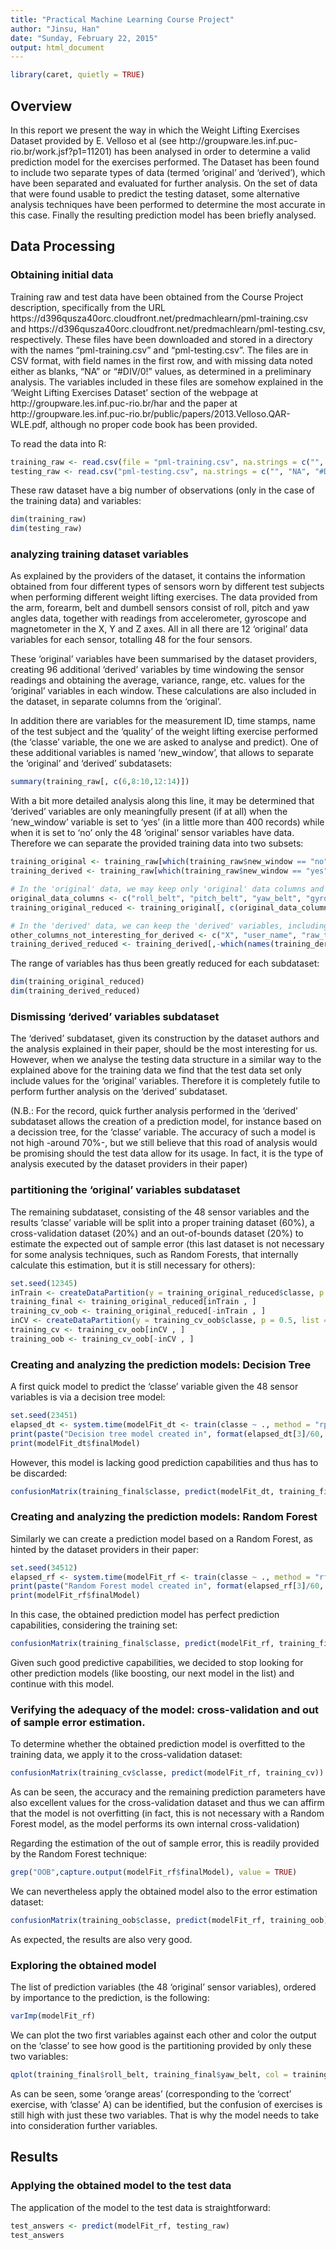 ```yaml
---
title: "Practical Machine Learning Course Project"
author: "Jinsu, Han"
date: "Sunday, February 22, 2015"
output: html_document
---
```


```r
library(caret, quietly = TRUE)
```

## Overview
In this report we present the way in which the Weight Lifting Exercises Dataset provided by E. Velloso et al (see http://groupware.les.inf.puc-rio.br/work.jsf?p1=11201) has been analysed in order to determine a valid prediction model for the exercises performed. The Dataset has been found to include two separate types of data (termed 'original' and 'derived'), which have been separated and evaluated for further analysis. On the set of data that were found usable to predict the testing dataset, some alternative analysis techniques have been performed to determine the most accurate in this case. Finally the resulting prediction model has been briefly analysed.

## Data Processing
### Obtaining initial data
Training raw and test data have been obtained from the Course Project description, specifically from the URL https://d396qusza40orc.cloudfront.net/predmachlearn/pml-training.csv and https://d396qusza40orc.cloudfront.net/predmachlearn/pml-testing.csv, respectively. These files have been downloaded and stored in a directory with the names "pml-training.csv" and "pml-testing.csv". The files are in CSV format, with field names in the first row, and with missing data noted either as blanks, "NA" or "#DIV/0!" values, as determined in a preliminary analysis. The variables included in these files are somehow explained in the 'Weight Lifting Exercises Dataset' section of the webpage at http://groupware.les.inf.puc-rio.br/har and the paper at http://groupware.les.inf.puc-rio.br/public/papers/2013.Velloso.QAR-WLE.pdf, although no proper code book has been provided.

To read the data into R:
```r
training_raw <- read.csv(file = "pml-training.csv", na.strings = c("", "NA", "#DIV/0!"))
testing_raw <- read.csv("pml-testing.csv", na.strings = c("", "NA", "#DIV/0!"))
```
These raw dataset have a big number of observations (only in the case of the training data) and variables:
```r
dim(training_raw)
dim(testing_raw)
```
### analyzing training dataset variables

As explained by the providers of the dataset, it contains the information obtained from four different types of sensors worn by different test subjects when performing different weight lifting exercises. The data provided from the arm, forearm, belt and dumbell sensors consist of roll, pitch and yaw angles data, together with readings from accelerometer, gyroscope and magnetometer in the X, Y and Z axes. All in all there are 12 'original' data variables for each sensor, totalling 48 for the four sensors.

These 'original' variables have been summarised by the dataset providers, creating 96 additional 'derived' variables by time windowing the sensor readings and obtaining the average, variance, range, etc. values for the 'original' variables in each window. These calculations are also included in the dataset, in separate columns from the 'original'.

In addition there are variables for the measurement ID, time stamps, name of the test subject and the 'quality' of the weight lifting exercise performed (the 'classe' variable, the one we are asked to analyse and predict). One of these additional variables is named 'new_window', that allows to separate the 'original' and 'derived' subdatasets:

```r
summary(training_raw[, c(6,8:10,12:14)])
```
With a bit more detailed analysis along this line, it may be determined that 'derived' variables are only meaningfully present (if at all) when the 'new_window' variable is set to 'yes' (in a little more than 400 records) while when it is set to 'no' only the 48 'original' sensor variables have data. Therefore we can separate the provided training data into two subsets:
```r
training_original <- training_raw[which(training_raw$new_window == "no"),]
training_derived <- training_raw[which(training_raw$new_window == "yes"),]

# In the 'original' data, we may keep only 'original' data columns and the 'classe' variable:
original_data_columns <- c("roll_belt", "pitch_belt", "yaw_belt", "gyros_belt_x", "gyros_belt_y", "gyros_belt_z", "accel_belt_x", "accel_belt_y", "accel_belt_z", "magnet_belt_x", "magnet_belt_y", "magnet_belt_z", "roll_arm", "pitch_arm", "yaw_arm", "gyros_arm_x", "gyros_arm_y", "gyros_arm_z", "accel_arm_x", "accel_arm_y", "accel_arm_z", "magnet_arm_x", "magnet_arm_y", "magnet_arm_z", "roll_dumbbell", "pitch_dumbbell", "yaw_dumbbell", "gyros_dumbbell_x", "gyros_dumbbell_y", "gyros_dumbbell_z", "accel_dumbbell_x", "accel_dumbbell_y", "accel_dumbbell_z", "magnet_dumbbell_x", "magnet_dumbbell_y", "magnet_dumbbell_z", "roll_forearm", "pitch_forearm", "yaw_forearm", "gyros_forearm_x", "gyros_forearm_y", "gyros_forearm_z", "accel_forearm_x", "accel_forearm_y", "accel_forearm_z", "magnet_forearm_x", "magnet_forearm_y", "magnet_forearm_z")
training_original_reduced <- training_original[, c(original_data_columns, "classe")]

# In the 'derived' data, we can keep the 'derived' variables, including 'classe' as well:
other_columns_not_interesting_for_derived <- c("X", "user_name", "raw_timestamp_part_1", "raw_timestamp_part_2", "cvtd_timestamp", "new_window", "num_window")
training_derived_reduced <- training_derived[,-which(names(training_derived) %in% c(original_data_columns, other_columns_not_interesting_for_derived))]
```
The range of variables has thus been greatly reduced for each subdataset:
```r
dim(training_original_reduced)
dim(training_derived_reduced)
```

### Dismissing 'derived' variables subdataset
The 'derived' subdataset, given its construction by the dataset authors and the analysis explained in their paper, should be the most interesting for us. However, when we analyse the testing data structure in a similar way to the explained above for the training data we find that the test data set only include values for the 'original' variables. Therefore it is completely futile to perform further analysis on the 'derived' subdataset.

(N.B.: For the record, quick further analysis performed in the 'derived' subdataset allows the creation of a prediction model, for instance based on a decission tree, for the 'classe' variable. The accuracy of such a model is not high -around 70%-, but we still believe that this road of analysis would be promising should the test data allow for its usage. In fact, it is the type of analysis executed by the dataset providers in their paper)

### partitioning the 'original' variables subdataset

The remaining subdataset, consisting of the 48 sensor variables and the results 'classe' variable will be split into a proper training dataset (60%), a cross-validation dataset (20%) and an out-of-bounds dataset (20%) to estimate the expected out of sample error (this last dataset is not necessary for some analysis techniques, such as Random Forests, that internally calculate this estimation, but it is still necessary for others):

```r
set.seed(12345)
inTrain <- createDataPartition(y = training_original_reduced$classe, p = 0.6, list = FALSE)
training_final <- training_original_reduced[inTrain , ]
training_cv_oob <- training_original_reduced[-inTrain , ]
inCV <- createDataPartition(y = training_cv_oob$classe, p = 0.5, list = FALSE)
training_cv <- training_cv_oob[inCV , ]
training_oob <- training_cv_oob[-inCV , ]
```

### Creating and analyzing the prediction models: Decision Tree

A first quick model to predict the 'classe' variable given the 48 sensor variables is via a decision tree model:
```r
set.seed(23451)
elapsed_dt <- system.time(modelFit_dt <- train(classe ~ ., method = "rpart", data = training_final))
print(paste("Decision tree model created in", format(elapsed_dt[3]/60, digits = 4), "minutes"))
print(modelFit_dt$finalModel)
```

However, this model is lacking good prediction capabilities and thus has to be discarded:
```r
confusionMatrix(training_final$classe, predict(modelFit_dt, training_final))
```

### Creating and analyzing the prediction models: Random Forest

Similarly we can create a prediction model based on a Random Forest, as hinted by the dataset providers in their paper:
```r
set.seed(34512)
elapsed_rf <- system.time(modelFit_rf <- train(classe ~ ., method = "rf", data = training_final))
print(paste("Random Forest model created in", format(elapsed_rf[3]/60, digits = 4), "minutes"))
print(modelFit_rf$finalModel)
```
In this case, the obtained prediction model has perfect prediction capabilities, considering the training set:
```r
confusionMatrix(training_final$classe, predict(modelFit_rf, training_final))
```
Given such good predictive capabilities, we decided to stop looking for other prediction models (like boosting, our next model in the list) and continue with this model.

### Verifying the adequacy of the model: cross-validation and out of sample error estimation.
To determine whether the obtained prediction model is overfitted to the training data, we apply it to the cross-validation dataset:
```r
confusionMatrix(training_cv$classe, predict(modelFit_rf, training_cv))
```
As can be seen, the accuracy and the remaining prediction parameters have also excellent values for the cross-validation dataset and thus we can affirm that the model is not overfitting (in fact, this is not necessary with a Random Forest model, as the model performs its own internal cross-validation)

Regarding the estimation of the out of sample error, this is readily provided by the Random Forest technique:
```r
grep("OOB",capture.output(modelFit_rf$finalModel), value = TRUE)
```
We can nevertheless apply the obtained model also to the error estimation dataset:
```r
confusionMatrix(training_oob$classe, predict(modelFit_rf, training_oob))
```
As expected, the results are also very good.

### Exploring the obtained model

The list of prediction variables (the 48 'original' sensor variables), ordered by importance to the prediction, is the following:
```r
varImp(modelFit_rf)
```

We can plot the two first variables against each other and color the output on the 'classe' to see how good is the partitioning provided by only these two variables:

```r
qplot(training_final$roll_belt, training_final$yaw_belt, col = training_final$classe)
```

As can be seen, some 'orange areas' (corresponding to the 'correct' exercise, with 'classe' A) can be identified, but the confusion of exercises is still high with just these two variables. That is why the model needs to take into consideration further variables.

## Results

### Applying the obtained model to the test data
The application of the model to the test data is straightforward:
```r
test_answers <- predict(modelFit_rf, testing_raw)
test_answers
```
